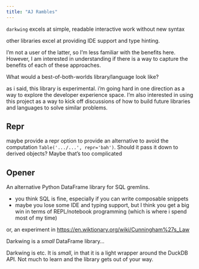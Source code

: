 ```yaml
---
title: "AJ Rambles"
---
```


`darkwing` excels at simple, readable interactive work without new syntax

other libraries excel at providing IDE support and type hinting.

I'm not a user of the latter, so I'm less familiar with the benefits here.
However, I am interested in understanding if there is a way to capture the benefits
of each of these approaches.

What would a best-of-both-worlds library/language look like?

as i said, this library is experimental. i'm going hard in one direction as a way
to explore the developer experience space. I'm also interested in using this project
as a way to kick off discussions of how to build future libraries and languages
to solve similar problems.


## Repr

maybe provide a repr option to provide an alternative to avoid the computation
`Table('.../...', repr='bah')`. Should it pass it down to derived objects? Maybe that's too complicated


## Opener

An alternative Python DataFrame library for SQL gremlins.

- you think SQL is fine, especially if you can write composable snippets
- maybe you lose some IDE and typing support, but I think you get a big win in terms of REPL/notebook programming (which is where i spend most of my time)

or, an experiment in [https://en.wiktionary.org/wiki/Cunningham%27s_Law]()

Darkwing is a *small* DataFrame library...

Darkwing is etc. It is *small*, in that it is a light wrapper around the DuckDB API. Not much to learn and the library gets out of your way.